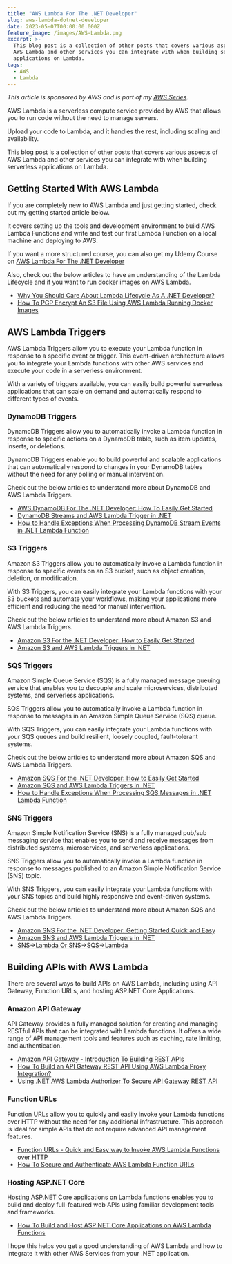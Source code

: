 ```yaml
---
title: "AWS Lambda For The .NET Developer"
slug: aws-lambda-dotnet-developer
date: 2023-05-07T00:00:00.000Z
feature_image: /images/AWS-Lambda.png
excerpt: >-
  This blog post is a collection of other posts that covers various aspects of
  AWS Lambda and other services you can integrate with when building serverless
  applications on Lambda.
tags:
  - AWS
  - Lambda
---
```

_This article is sponsored by AWS and is part of my [AWS Series](/blog/tag/aws/)._

AWS Lambda is a serverless compute service provided by AWS that allows you to run code without the need to manage servers.

Upload your code to Lambda, and it handles the rest, including scaling and availability.

This blog post is a collection of other posts that covers various aspects of AWS Lambda and other services you can integrate with when building serverless applications on Lambda.

## Getting Started With AWS Lambda

If you are completely new to AWS Lambda and just getting started, check out my getting started article below.

<BlogLink
  href="/blog/aws-lambda-net-core/"
  title="AWS Lambda For The .NET Developer: How To Easily Get Started"
  description="Learn how to get started with AWS Lambda with .NET Core by building out a simple function and deploying to AWS. We will also see how to set up local development environment using the AWS Toolkit."
  authorImage="/images/logo-512x512.png"
  authorName="Rahul Nath"
  authorTitle="Rahul Pulikkot Nath"
  featureImage="/images/aws_lambda.jpg"
/>

It covers setting up the tools and development environment to build AWS Lambda Functions and write and test our first Lambda Function on a local machine and deploying to AWS.

If you want a more structured course, you can also get my Udemy Course on [AWS Lambda For The .NET Developer](https://bit.ly/aws-lambda-udemy)

Also, check out the below articles to have an understanding of the Lambda Lifecycle and if you want to run docker images on AWS Lambda.

-   [Why You Should Care About Lambda Lifecycle As A .NET Developer?](/blog/lambda-lifecycle-and-net/)
-   [How To PGP Encrypt An S3 File Using AWS Lambda Running Docker Images](/blog/aws-lambda-pgp-using-docker/)

## AWS Lambda Triggers

AWS Lambda Triggers allow you to execute your Lambda function in response to a specific event or trigger. This event-driven architecture allows you to integrate your Lambda functions with other AWS services and execute your code in a serverless environment.

With a variety of triggers available, you can easily build powerful serverless applications that can scale on demand and automatically respond to different types of events.

### DynamoDB Triggers

DynamoDB Triggers allow you to automatically invoke a Lambda function in response to specific actions on a DynamoDB table, such as item updates, inserts, or deletions.

DynamoDB Triggers enable you to build powerful and scalable applications that can automatically respond to changes in your DynamoDB tables without the need for any polling or manual intervention.

Check out the below articles to understand more about DynamoDB and AWS Lambda Triggers.

-   [AWS DynamoDB For The .NET Developer: How To Easily Get Started](/blog/aws-dynamodb-net-core/)
-   [DynamoDB Streams and AWS Lambda Trigger in .NET](/blog/aws-dynamodb-streams-lambda-triggers-dotnet/)
-   [How to Handle Exceptions When Processing DynamoDB Stream Events in .NET Lambda Function](/blog/aws-dynamodb-streams-lambda-triggers-exception-handling-dotnet/)

### S3 Triggers

Amazon S3 Triggers allow you to automatically invoke a Lambda function in response to specific events on an S3 bucket, such as object creation, deletion, or modification.

With S3 Triggers, you can easily integrate your Lambda functions with your S3 buckets and automate your workflows, making your applications more efficient and reducing the need for manual intervention.

Check out the below articles to understand more about Amazon S3 and AWS Lambda Triggers.

-   [Amazon S3 For the .NET Developer: How to Easily Get Started](/blog/amazon-s3-dotnet/)
-   [Amazon S3 and AWS Lambda Triggers in .NET](/blog/amazon-s3-lambda-triggers-dotnet/)

### SQS Triggers

Amazon Simple Queue Service (SQS) is a fully managed message queuing service that enables you to decouple and scale microservices, distributed systems, and serverless applications.

SQS Triggers allow you to automatically invoke a Lambda function in response to messages in an Amazon Simple Queue Service (SQS) queue.

With SQS Triggers, you can easily integrate your Lambda functions with your SQS queues and build resilient, loosely coupled, fault-tolerant systems.

Check out the below articles to understand more about Amazon SQS and AWS Lambda Triggers.

-   [Amazon SQS For the .NET Developer: How to Easily Get Started](/blog/amazon-sqs/)
-   [Amazon SQS and AWS Lambda Triggers in .NET](/blog/amazon-sqs-lambda-trigger-dotnet/)
-   [How to Handle Exceptions When Processing SQS Messages in .NET Lambda Function](/blog/amazon-sqs-lambda-trigger-exception-handling-dotnet/)

### SNS Triggers

Amazon Simple Notification Service (SNS) is a fully managed pub/sub messaging service that enables you to send and receive messages from distributed systems, microservices, and serverless applications.

SNS Triggers allow you to automatically invoke a Lambda function in response to messages published to an Amazon Simple Notification Service (SNS) topic.

With SNS Triggers, you can easily integrate your Lambda functions with your SNS topics and build highly responsive and event-driven systems.

Check out the below articles to understand more about Amazon SQS and AWS Lambda Triggers.

-   [Amazon SNS For the .NET Developer: Getting Started Quick and Easy](/blog/amazon-sns/)
-   [Amazon SNS and AWS Lambda Triggers in .NET](/blog/amazon-sns-lambda-trigger-dotnet/)
-   [SNS→Lambda Or SNS→SQS→Lambda](/blog/amazon-sns-to-lambda-or-sns-sqs-lambda-dotnet/)

## Building APIs with AWS Lambda

There are several ways to build APIs on AWS Lambda, including using API Gateway, Function URLs, and hosting ASP.NET Core Applications.

### Amazon API Gateway

API Gateway provides a fully managed solution for creating and managing RESTful APIs that can be integrated with Lambda functions. It offers a wide range of API management tools and features such as caching, rate limiting, and authentication.

-   [Amazon API Gateway - Introduction To Building REST APIs](/blog/amazon-api-gateway-rest-api-introduction/)
-   [How To Build an API Gateway REST API Using AWS Lambda Proxy Integration?](/blog/amazon-api-gateway-rest-api-lambda-proxy-integration/)
-   [Using .NET AWS Lambda Authorizer To Secure API Gateway REST API](/blog/aws-dotnet-lambda-authorizer-api-gateway/)

### Function URLs

Function URLs allow you to quickly and easily invoke your Lambda functions over HTTP without the need for any additional infrastructure. This approach is ideal for simple APIs that do not require advanced API management features.

-   [Function URLs - Quick and Easy way to Invoke AWS Lambda Functions over HTTP](/blog/function-urls-in-aws-lambda-dotnet/)
-   [How To Secure and Authenticate AWS Lambda Function URLs](/blog/how-to-secure-and-authenticate-lambda-function-urls/)

### Hosting ASP.NET Core

Hosting ASP.NET Core applications on Lambda functions enables you to build and deploy full-featured web APIs using familiar development tools and frameworks.

-   [How To Build and Host ASP NET Core Applications on AWS Lambda Functions](/blog/asp-net-core-on-aws-lambda/)

I hope this helps you get a good understanding of AWS Lambda and how to integrate it with other AWS Services from your .NET application.
